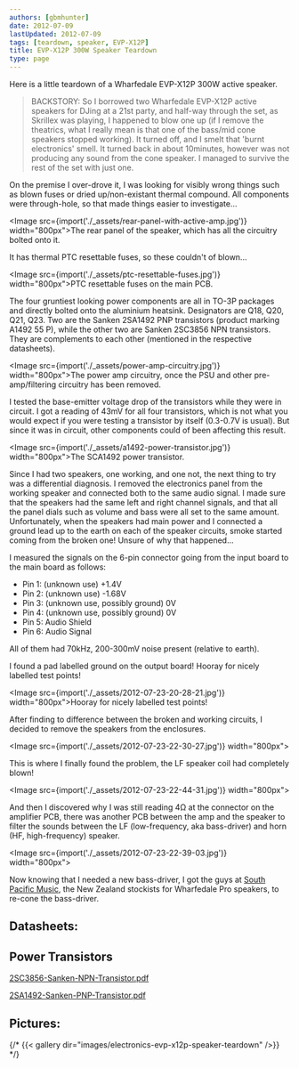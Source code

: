 ```yaml
---
authors: [gbmhunter]
date: 2012-07-09
lastUpdated: 2012-07-09
tags: [teardown, speaker, EVP-X12P]
title: EVP-X12P 300W Speaker Teardown
type: page
---
```


Here is a little teardown of a Wharfedale EVP-X12P 300W active speaker.

> BACKSTORY: So I borrowed two Wharfedale EVP-X12P active speakers for DJing at a 21st party, and half-way through the set, as Skrillex was playing, I happened to blow one up (if I remove the theatrics, what I really mean is that one of the bass/mid cone speakers stopped working). It turned off, and I smelt that 'burnt electronics' smell. It turned back in about 10minutes, however was not producing any sound from the cone speaker. I managed to survive the rest of the set with just one.

On the premise I over-drove it, I was looking for visibly wrong things such as blown fuses or dried up/non-existant thermal compound. All components were through-hole, so that made things easier to investigate...

<Image src={import('./_assets/rear-panel-with-active-amp.jpg')} width="800px">The rear panel of the speaker, which has all the circuitry bolted onto it.</Image>

It has thermal PTC  resettable fuses, so these couldn't of blown...

<Image src={import('./_assets/ptc-resettable-fuses.jpg')} width="800px">PTC resettable fuses on the main PCB.</Image>

The four gruntiest looking power components are all in TO-3P packages and directly bolted onto the aluminium heatsink. Designators are Q18, Q20, Q21, Q23. Two are the Sanken 2SA1492 PNP transistors (product marking A1492 55 P), while the other two are Sanken 2SC3856 NPN transistors. They are complements to each other (mentioned in the respective datasheets).

<Image src={import('./_assets/power-amp-circuitry.jpg')} width="800px">The power amp circuitry, once the PSU and other pre-amp/filtering circuitry has been removed.</Image>

I tested the base-emitter voltage drop of the transistors while they were in circuit. I got a reading of 43mV for all four transistors, which is not what you would expect if you were testing a transistor by itself (0.3-0.7V is usual). But since it was in circuit, other components could of been affecting this result.

<Image src={import('./_assets/a1492-power-transistor.jpg')} width="800px">The SCA1492 power transistor.</Image>

Since I had two speakers, one working, and one not, the next thing to try was a differential diagnosis. I removed the electronics panel from the working speaker and connected both to the same audio signal. I made sure that the speakers had the same left and right channel signals, and that all the panel dials such as volume and bass were all set to the same amount. Unfortunately, when the speakers had main power and I connected a ground lead up to the earth on each of the speaker circuits, smoke started coming from the broken one! Unsure of why that happened...

I measured the signals on the 6-pin connector going from the input board to the main board as follows:

* Pin 1: (unknown use) +1.4V
* Pin 2: (unknown use) -1.68V
* Pin 3: (unknown use, possibly ground) 0V
* Pin 4: (unknown use, possibly ground) 0V
* Pin 5: Audio Shield
* Pin 6: Audio Signal

All of them had 70kHz, 200-300mV noise present (relative to earth).

I found a pad labelled ground on the output board! Hooray for nicely labelled test points!

<Image src={import('./_assets/2012-07-23-20-28-21.jpg')} width="800px">Hooray for nicely labelled test points!</Image>

After finding to difference between the broken and working circuits, I decided to remove the speakers from the enclosures.

<Image src={import('./_assets/2012-07-23-22-30-27.jpg')} width="800px"></Image>

This is where I finally found the problem, the LF speaker coil had completely blown!

<Image src={import('./_assets/2012-07-23-22-44-31.jpg')} width="800px"></Image>

And then I discovered why I was still reading 4Ω at the connector on the amplifier PCB, there was another PCB between the amp and the speaker to filter the sounds between the LF (low-frequency, aka bass-driver) and horn (HF, high-frequency) speaker.

<Image src={import('./_assets/2012-07-23-22-39-03.jpg')} width="800px"></Image>

Now knowing that I needed a new bass-driver, I got the guys at [South Pacific Music](http://www.southpacmusic.co.nz/), the New Zealand stockists for Wharfedale Pro speakers, to re-cone the bass-driver.

## Datasheets:

## Power Transistors

[2SC3856-Sanken-NPN-Transistor.pdf](/pdfs/2SC3856-Sanken-NPN-Transistor.pdf)

[2SA1492-Sanken-PNP-Transistor.pdf](/pdfs/2SA1492-Sanken-PNP-Transistor.pdf)

## Pictures:

{/* {{< gallery dir="images/electronics-evp-x12p-speaker-teardown" />}} */}
